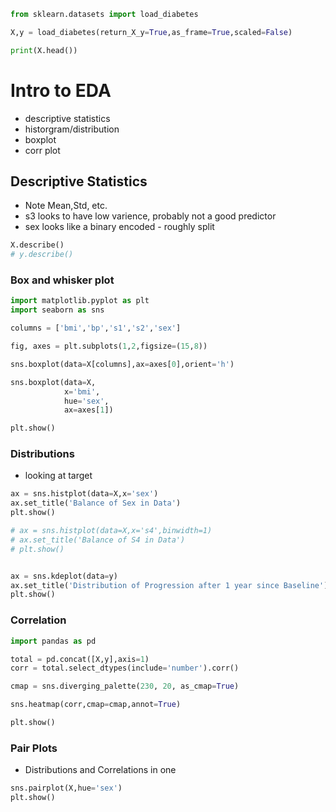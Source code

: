 ```python
from sklearn.datasets import load_diabetes

X,y = load_diabetes(return_X_y=True,as_frame=True,scaled=False)

print(X.head())
```


# Intro to EDA
- descriptive statistics
- historgram/distribution
- boxplot
- corr plot

## Descriptive Statistics
- Note Mean,Std, etc.
- s3 looks to have low varience, probably not a good predictor
- sex looks like a binary encoded - roughly split

```python
X.describe()
# y.describe()
```

### Box and whisker plot

```python
import matplotlib.pyplot as plt
import seaborn as sns

columns = ['bmi','bp','s1','s2','sex']

fig, axes = plt.subplots(1,2,figsize=(15,8))

sns.boxplot(data=X[columns],ax=axes[0],orient='h')

sns.boxplot(data=X,
            x='bmi',
            hue='sex',
            ax=axes[1])

plt.show()
```

### Distributions
- looking at target
```python

ax = sns.histplot(data=X,x='sex')
ax.set_title('Balance of Sex in Data')
plt.show()

# ax = sns.histplot(data=X,x='s4',binwidth=1)
# ax.set_title('Balance of S4 in Data')
# plt.show()


ax = sns.kdeplot(data=y)
ax.set_title('Distribution of Progression after 1 year since Baseline')
plt.show()
```

### Correlation

```python
import pandas as pd

total = pd.concat([X,y],axis=1)
corr = total.select_dtypes(include='number').corr()

cmap = sns.diverging_palette(230, 20, as_cmap=True)

sns.heatmap(corr,cmap=cmap,annot=True)

plt.show()
```


### Pair Plots
- Distributions and Correlations in one
```python
sns.pairplot(X,hue='sex')
plt.show()
```
